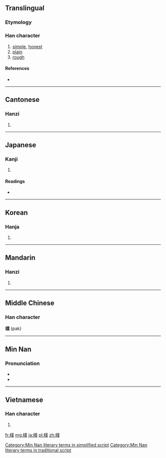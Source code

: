 {{also|朴}}
==Translingual==

===Etymology===
{{Han compound|木|菐|c1=s|c2=p|t1=wood|ls=psc}}

===Han character===
{{Han char|rn=75|rad=木|as=12|sn=16|four=4293<sub>4</sub>|canj=木廿金人 (DTCO)}}

# [[simple]], [[honest]]
# [[plain]]
# [[rough]]

====References====
* {{Han ref|kx=0551.280|dkj=15495|dj=0940.030|hdz=21291.040|uh=6A38|ud=27192|bh=BEEB|bd=48875}}

----

==Cantonese==

===Hanzi===
{{yue-hanzi|jyut=|y=pok3|sim=朴}}

# {{defn|lang=yue|sort=木12}}

----

==Japanese==

===Kanji===
{{ja-kanji|grade=|rs=木12}}

# {{defn|lang=ja|sort=木12}}

====Readings====
* {{ja-readings|on=[[ぼく]] (boku), [[はく]] (haku), [[ほく]] (hoku)|kun=[[きじ]] (kiji), [[あらき]] (araki), [[すなお]] (sunao)}}

----

==Korean==

===Hanja===
{{ko-hanja|hangeul=[[복]], [[박]]|eumhun=|rv=bok, bak|mr=pok, pak|y=pok, pak}}

# {{defn|lang=ko|sort=木12}}

----

==Mandarin==

===Hanzi===
{{cmn-hanzi|sim=朴|pin=[[pú]] ([[pu2]]), [[pǔ]] ([[pu3]]),[[bú]] ([[bu2]])|wg=p'u<sup>2</sup>, p'u<sup>3</sup>}}

# {{defn|lang=cmn|sort=木12}}

----

==Middle Chinese==
===Han character===
'''樸''' (pak)

----

==Min Nan==

===Pronunciation===
* {{IPA|[pʰɔk˥]|lang=nan}}
* {{nan-noun|t|s=朴|poj=phok|pojt=phok|rs=phok1}}

[[Category:Min Nan literary terms in simplified script]]
[[Category:Min Nan literary terms in traditional script]]

----

==Vietnamese==

===Han character===
{{vi-hantu|[[phác]]|rs=木12}}

# {{defn|lang=vi|sort=木12}}

[[fr:樸]]
[[mg:樸]]
[[ja:樸]]
[[pl:樸]]
[[zh:樸]]